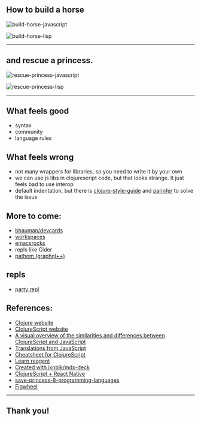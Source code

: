 ## How to build a horse

![build-horse-javascript](./images/build-horse-javascript.png)

![build-horse-lisp](./images/build-horse-lisp.png)

---

## and rescue a princess.

![rescue-princess-javascript](./images/rescue-princess-javascript.png)

![rescue-princess-lisp](./images/rescue-princess-lisp.png)

---

## What feels good

- syntax
- community
- language rules

## What feels wrong

- not many wrappers for libraries, so you need to write it by your own
- we can use js libs in clojurescript code, but that looks strange. It just feels bad to use interop
- default indentation, but there is [clojure-style-guide](https://github.com/bbatsov/clojure-style-guide) and [parinfer](https://shaunlebron.github.io/parinfer/) to solve the issue

## More to come:

- [bhauman/devcards](https://github.com/bhauman/devcards)
- [workspaces](https://github.com/nubank/workspaces)
- [emacsrocks](http://emacsrocks.com/)
- repls like Cider
- [pathom (graphql++)](https://wilkerlucio.github.io/pathom/)

## repls

- [party repl](https://www.youtube.com/watch?v=AJING0Vigpg)

## References:

- [Clojure website](https://clojure.org/)
- [ClojureScript website](https://clojurescript.org/)
- [A visual overview of the similarities and differences between ClojureScript and JavaScript](https://medium.freecodecamp.org/here-is-a-quick-overview-of-the-similarities-and-differences-between-clojurescript-and-javascript-c5bd51c5c007)
- [Translations from JavaScript](https://kanaka.github.io/clojurescript/web/synonym.html)
- [Cheatsheet for ClojureScript](https://cljs.info/cheatsheet/)
- [Learn reagent](https://www.learnreagent.com/)
- [Created with jxnblk/mdx-deck](https://github.com/jxnblk/mdx-deck)
- [ClojureScript + React Native](http://cljsrn.org/)
- [save-princess-8-programming-languages](https://blog.toggl.com/save-princess-8-programming-languages/)
- [Figwheel](https://figwheel.org/)

---

## Thank you!